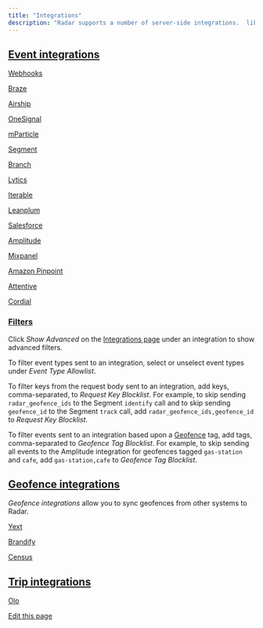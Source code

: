 ```yaml
---
title: "Integrations"
description: "Radar supports a number of server-side integrations.  like webhooks, mParticle, and Braze allow you to send events from Radar to other systems.  like geofence sync and Yext allow you to sync geofences from other systems to Radar. Finally,  allow you to  and send live ETAs to other platforms."
---
```


## [Event integrations](#event-integrations)

[Webhooks](/integrations/webhooks)

[Braze](/integrations/braze)

[Airship](/integrations/urban-airship)

[OneSignal](/integrations/onesignal)

[mParticle](/integrations/mparticle)

[Segment](/integrations/segment)

[Branch](/integrations/branch)

[Lytics](/integrations/lytics)

[Iterable](/integrations/iterable)

[Leanplum](/integrations/leanplum)

[Salesforce](/integrations/salesforce)

[Amplitude](/integrations/amplitude)

[Mixpanel](/integrations/mixpanel)

[Amazon Pinpoint](/integrations/aws-pinpoint)

[Attentive](/integrations/attentive)

[Cordial](/integrations/cordial)

### [Filters](#filters)

Click _Show Advanced_ on the [Integrations page](https://radar.com/dashboard/integrations) under an integration to show advanced filters.

To filter event types sent to an integration, select or unselect event types under _Event Type Allowlist_.

To filter keys from the request body sent to an integration, add keys, comma-separated, to _Request Key Blocklist_. For example, to skip sending `radar_geofence_ids` to the Segment `identify` call and to skip sending `geofence_id` to the Segment `track` call, add `radar_geofence_ids,geofence_id` to _Request Key Blocklist_.

To filter events sent to an integration based upon a [Geofence](/geofences) tag, add tags, comma-separated to _Geofence Tag Blocklist_. For example, to skip sending all events to the Amplitude integration for geofences tagged `gas-station` and `cafe`, add `gas-station,cafe` to _Geofence Tag Blocklist_.

## [Geofence integrations](#geofence-integrations)

_Geofence integrations_ allow you to sync geofences from other systems to Radar.

[Yext](/integrations/yext)

[Brandify](/integrations/brandify)

[Census](/integrations/census)

## [Trip integrations](#trip-integrations)

[Olo](/integrations/olo)

[Edit this page](https://github.com/radarlabs/docs/edit/main/docs/integrations.mdx)